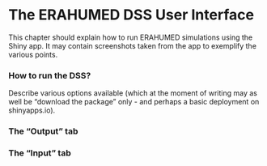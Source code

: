 # The ERAHUMED DSS User Interface

This chapter should explain how to run ERAHUMED simulations using the Shiny app.
It may contain screenshots taken from the app to exemplify the various points.

### How to run the DSS?

Describe various options available (which at the moment of writing may as well 
be "download the package" only - and perhaps a basic deployment on shinyapps.io).

### The "Output" tab

### The "Input" tab
